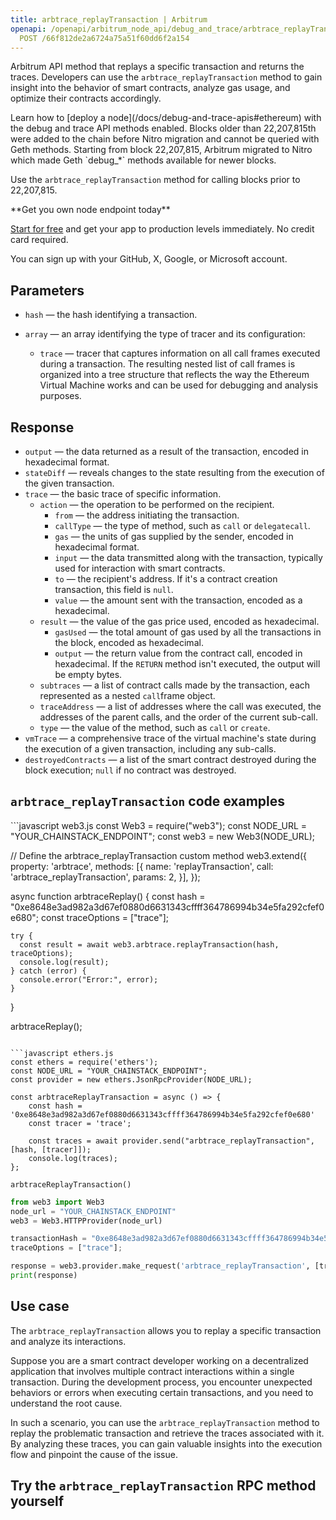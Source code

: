 ---
title: arbtrace_replayTransaction | Arbitrum
openapi: /openapi/arbitrum_node_api/debug_and_trace/arbtrace_replayTransaction.json
  POST /66f812de2a6724a75a51f60dd6f2a154
---

Arbitrum API method that replays a specific transaction and returns the traces. Developers can use the `arbtrace_replayTransaction` method to gain insight into the behavior of smart contracts, analyze gas usage, and optimize their contracts accordingly.

<Note>
Learn how to [deploy a node](/docs/debug-and-trace-apis#ethereum) with the debug and trace API methods enabled.
</Note>

<Warning>
Blocks older than 22,207,815th were added to the chain before Nitro migration and cannot be queried with Geth methods. Starting from block 22,207,815, Arbitrum migrated to Nitro which made Geth `debug_*` methods available for newer blocks.

Use the `arbtrace_replayTransaction` method for calling blocks prior to 22,207,815.
</Warning>

<Check>
**Get you own node endpoint today**

[Start for free](https://console.chainstack.com/) and get your app to production levels immediately. No credit card required.

You can sign up with your GitHub, X, Google, or Microsoft account.
</Check>


## Parameters

* `hash` — the hash identifying a transaction.
* `array` — an array identifying the type of tracer and its configuration:

  + `trace` — tracer that captures information on all call frames executed during a transaction. The resulting nested list of call frames is organized into a tree structure that reflects the way the Ethereum Virtual Machine works and can be used for debugging and analysis purposes.

## Response

* `output` — the data returned as a result of the transaction, encoded in hexadecimal format.
* `stateDiff` — reveals changes to the state resulting from the execution of the given transaction.
* `trace` — the basic trace of specific information.
  + `action` — the operation to be performed on the recipient.
    - `from` — the address initiating the transaction.
    - `callType` — the type of method, such as `call` or `delegatecall`.
    - `gas` — the units of gas supplied by the sender, encoded in hexadecimal format.
    - `input` — the data transmitted along with the transaction, typically used for interaction with smart contracts.
    - `to` — the recipient's address. If it's a contract creation transaction, this field is `null`.
    - `value` — the amount sent with the transaction, encoded as a hexadecimal.
  + `result` — the value of the gas price used, encoded as hexadecimal.
    - `gasUsed` — the total amount of gas used by all the transactions in the block, encoded as hexadecimal.
    - `output` — the return value from the contract call, encoded in hexadecimal. If the `RETURN` method isn't executed, the output will be empty bytes.
  + `subtraces` — a list of contract calls made by the transaction, each represented as a nested `call`frame object.
  + `traceAddress` — a list of addresses where the call was executed, the addresses of the parent calls, and the order of the current sub-call.
  + `type` — the value of the method, such as `call` or `create`.
* `vmTrace` — a comprehensive trace of the virtual machine's state during the execution of a given transaction, including any sub-calls.
* `destroyedContracts` — a list of the smart contract destroyed during the block execution; `null` if no contract was destroyed.

## `arbtrace_replayTransaction` code examples

<CodeGroup>
```javascript web3.js
const Web3 = require("web3");
const NODE_URL = "YOUR_CHAINSTACK_ENDPOINT";
const web3 = new Web3(NODE_URL);

// Define the arbtrace_replayTransaction custom method
web3.extend({
    property: 'arbtrace',
    methods: [{
      name: 'replayTransaction',
      call: 'arbtrace_replayTransaction',
      params: 2,
    }],
  });
  
  async function arbtraceReplay() {
    const hash = "0xe8648e3ad982a3d67ef0880d6631343cffff364786994b34e5fa292cfef0e680";
    const traceOptions = ["trace"];
  
    try {
      const result = await web3.arbtrace.replayTransaction(hash, traceOptions);
      console.log(result);
    } catch (error) {
      console.error("Error:", error);
    }
  }
  
  arbtraceReplay();
```

```javascript ethers.js
const ethers = require('ethers');
const NODE_URL = "YOUR_CHAINSTACK_ENDPOINT";
const provider = new ethers.JsonRpcProvider(NODE_URL);

const arbtraceReplayTransaction = async () => {
    const hash = '0xe8648e3ad982a3d67ef0880d6631343cffff364786994b34e5fa292cfef0e680'
    const tracer = 'trace';

    const traces = await provider.send("arbtrace_replayTransaction", [hash, [tracer]]);
    console.log(traces);
};

arbtraceReplayTransaction()
```

```python web3.py
from web3 import Web3  
node_url = "YOUR_CHAINSTACK_ENDPOINT" 
web3 = Web3.HTTPProvider(node_url)

transactionHash = "0xe8648e3ad982a3d67ef0880d6631343cffff364786994b34e5fa292cfef0e680";
traceOptions = ["trace"];

response = web3.provider.make_request('arbtrace_replayTransaction', [transactionHash, traceOptions])
print(response)
```
</CodeGroup>


## Use case

The `arbtrace_replayTransaction` allows you to replay a specific transaction and analyze its interactions.

Suppose you are a smart contract developer working on a decentralized application that involves multiple contract interactions within a single transaction. During the development process, you encounter unexpected behaviors or errors when executing certain transactions, and you need to understand the root cause.

In such a scenario, you can use the `arbtrace_replayTransaction` method to replay the problematic transaction and retrieve the traces associated with it. By analyzing these traces, you can gain valuable insights into the execution flow and pinpoint the cause of the issue.

## Try the `arbtrace_replayTransaction` RPC method yourself